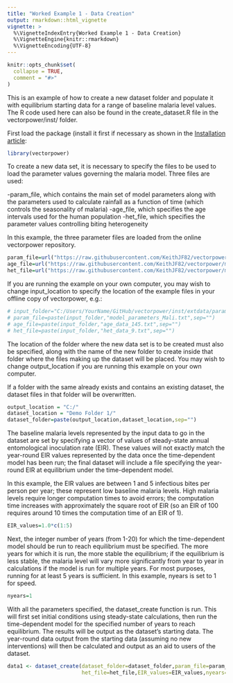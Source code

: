 ```yaml
---
title: "Worked Example 1 - Data Creation"
output: rmarkdown::html_vignette
vignette: >
  %\VignetteIndexEntry{Worked Example 1 - Data Creation}
  %\VignetteEngine{knitr::rmarkdown}
  %\VignetteEncoding{UTF-8}
---
```


```r
knitr::opts_chunk$set(
  collapse = TRUE,
  comment = "#>"
)
```

This is an example of how to create a new dataset folder and populate it with equilibrium starting data for a range of baseline malaria level values. The R code used here can also be found in the create_dataset.R file in the vectorpower/inst/ folder.

First load the package (install it first if necessary as shown in the [Installation article](https://keithjf82.github.io/vectorpower/articles/B_installation.html):

```r
library(vectorpower)
```

To create a new data set, it is necessary to specify the files to be used to load the parameter values governing the malaria model. Three files are used: 

-param_file, which contains the main set of model parameters along with the parameters used to calculate
rainfall as a function of time (which controls the seasonality of malaria)
-age_file, which specifies the age intervals used for the human population
-het_file, which specifies the parameter values controlling biting heterogeneity

In this example, the three parameter files are loaded from the online vectorpower repository. 

```r
param_file=url("https://raw.githubusercontent.com/KeithJF82/vectorpower/master/inst/extdata/param_examples/model_parameters_Mali.txt")
age_file=url("https://raw.githubusercontent.com/KeithJF82/vectorpower/master/inst/extdata/param_examples/age_data_145.txt")
het_file=url("https://raw.githubusercontent.com/KeithJF82/vectorpower/master/inst/extdata/param_examples/het_data_9.txt")
```

If you are running the example on your own computer, you may wish to change input_location to specify the location of the example files in your offline copy of vectorpower, e.g.:
```r
# input_folder="C:/Users/YourName/GitHub/vectorpower/inst/extdata/param_examples/"
# param_file=paste(input_folder,"model_parameters_Mali.txt",sep="")
# age_file=paste(input_folder,"age_data_145.txt",sep="")
# het_file=paste(input_folder,"het_data_9.txt",sep="")
```

The location of the folder where the new data set is to be created must also be specified, along with the name of the new folder to create inside that folder where the files making up the dataset will be placed. You may wish to change output_location if you are running this example on your own computer.

If a folder with the same already exists and contains an existing dataset, the dataset files in that folder will be overwritten.

```r
output_location = "C:/" 
dataset_location = "Demo Folder 1/"
dataset_folder=paste(output_location,dataset_location,sep="")
```

The baseline malaria levels represented by the input data to go in the dataset are set by specifying a vector of values of steady-state annual entomological inoculation rate (EIR). These values will not exactly match the year-round EIR values represented by the data once the time-dependent model has been run; the final dataset will include a file specifying the year-round EIR at equilibrium under the time-dependent model.

In this example, the EIR values are between 1 and 5 infectious bites per person per year; these represent low baseline malaria levels. High malaria levels require longer computation times to avoid errors; the computation time increases with  approximately the square root of EIR (so an EIR of 100 requires around 10 times the computation time of an EIR of 1).

```r
EIR_values=1.0*c(1:5)
```

Next, the integer number of years (from 1-20) for which the time-dependent model should be run to reach equilibrium must be specified. The more years for which it is run, the more stable the equilibrium; if the equilibrium is less stable, the malaria level will vary more significantly from year to year in calculations if the model is run for multiple years. For most purposes, running for at least 5 years is sufficient. In this example, nyears is set to 1 for speed.

```r
nyears=1
```

With all the parameters specified, the dataset_create function is run. This will first set initial conditions using steady-state calculations, then run the time-dependent model for the specified number of years to reach equilibrium. The results will be output as the dataset's starting data. The year-round data output from the starting data (assuming no new interventions) will then be calculated and output as an aid to users of the dataset.

```r
data1 <- dataset_create(dataset_folder=dataset_folder,param_file=param_file,age_file=age_file,
                        het_file=het_file,EIR_values=EIR_values,nyears=nyears)
```

